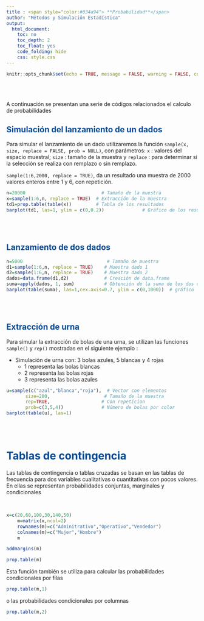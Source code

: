 ---
title : <span style="color:#034a94"> **Probabilidad**</span>
author: "Métodos y Simulación Estadística"
output:
  html_document:
    toc: no
    toc_depth: 2
    toc_float: yes
    code_folding: hide
    css: style.css
---

```{r setup, include=FALSE}
knitr::opts_chunk$set(echo = TRUE, message = FALSE, warning = FALSE, comment = NA)
```

</br></br>


A continuación se presentan una serie de códigos relacionados el calculo de probabilidades

## <span style="color:#034a94">**Simulación del lanzamiento de un dados**</span>

Para simular el lanzamiento de un dado utilizaremos la función `sample(x, size, replace = FALSE, prob = NULL)`, con parámetros: `x` : valores del espacio muestral; `size` : tamaño de la muestra y `replace` : para determinar si la selección se realiza con remplazo o sin remplazo.

`sample(1:6,2000, replace = TRUE)`, da un resultado una muestra de 2000 valores enteros entre 1 y 6, con repetición.

```{r}
n=20000                            # Tamaño de la muestra
x=sample(1:6,n, replace = TRUE)  # Extracción de la muestra 
td1=prop.table(table(x))         # Tabla de los resultados
barplot(td1, las=1, ylim = c(0,0.2))              # Gráfico de los resultados
```

</br></br>

## <span style="color:#034a94">**Lanzamiento de dos dados**</span>


```{r}
n=5000                               # Tamaño de muestra
d1=sample(1:6,n, replace = TRUE)    # Muestra dado 1
d2=sample(1:6,n, replace = TRUE)    # Muestra dado 2
dados=data.frame(d1,d2)             # Creación de data.frame 
suma=apply(dados, 1, sum)           # Obtención de la suma de los dos datos
barplot(table(suma), las=1,cex.axis=0.7, ylim = c(0,1000))  # gráfico  de la suma
```

</br></br>


##  <span style="color:#034a94">**Extracción de urna**</span> 

Para simular la extracción de bolas de una urna, se utilizan las funciones `sample()` y `rep()` mostradas en el siguiente ejemplo :

+  Simulación de urna con:  3 bolas azules, 5 blancas y 4 rojas
    + 1 representa las bolas blancas
    + 2 representa las bolas rojas
    + 3 representa las bolas azules

```{r}
u=sample(c("azul","blanca","roja"),  # Vector con elementos 
       size=200,                    # Tamaño de la muestra
       rep=TRUE,                   # Con repeticion 
       prob=c(3,5,4))              # Número de bolas por color
barplot(table(u), las=1)

```
 
</br></br>

# <span style="color:#034a94">**Tablas de contingencia**</span>

Las tablas de contingencia o tablas cruzadas se basan en las tablas de frecuencia para dos variables cualitativas o cuantitativas con pocos valores. En ellas se representan probabilidades conjuntas, marginales y condicionales


</br>

```{r}
x=c(20,60,100,30,140,50)
	m=matrix(x,ncol=2)
	rownames(m)=c("Adminitrativo","Operativo","Vendedor")
	colnames(m)=c("Mujer","Hombre")
	m
```



```{r}
addmargins(m)
```


```{r}
prop.table(m)
```


Esta función también se utiliza para calcular las probabilidades condicionales por filas

```{r}
prop.table(m,1)
```

o las probabilidades condicionales por columnas

```{r}
prop.table(m,2)
```

